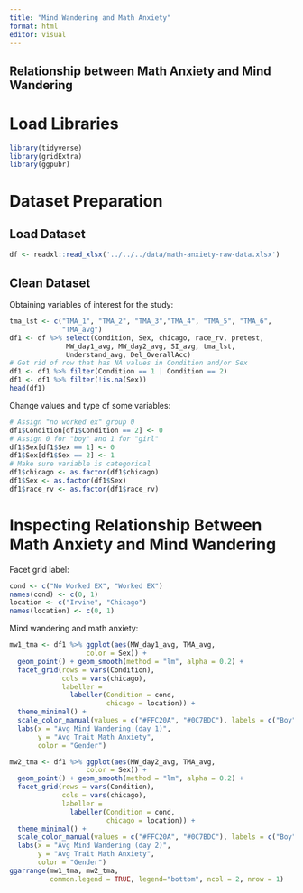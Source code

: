 ```yaml
---
title: "Mind Wandering and Math Anxiety"
format: html
editor: visual
---
```


## Relationship between Math Anxiety and Mind Wandering

# Load Libraries

```r
library(tidyverse)
library(gridExtra)
library(ggpubr)
```

# Dataset Preparation

## Load Dataset

```r
df <- readxl::read_xlsx('../../../data/math-anxiety-raw-data.xlsx')
```

## Clean Dataset

Obtaining variables of interest for the study:

```r
tma_lst <- c("TMA_1", "TMA_2", "TMA_3","TMA_4", "TMA_5", "TMA_6",
             "TMA_avg")
df1 <- df %>% select(Condition, Sex, chicago, race_rv, pretest,
              MW_day1_avg, MW_day2_avg, SI_avg, tma_lst,
              Understand_avg, Del_OverallAcc)
# Get rid of row that has NA values in Condition and/or Sex
df1 <- df1 %>% filter(Condition == 1 | Condition == 2)
df1 <- df1 %>% filter(!is.na(Sex))
head(df1)
```

Change values and type of some variables:

```r
# Assign "no worked ex" group 0
df1$Condition[df1$Condition == 2] <- 0
# Assign 0 for "boy" and 1 for "girl"
df1$Sex[df1$Sex == 1] <- 0
df1$Sex[df1$Sex == 2] <- 1
# Make sure variable is categorical
df1$chicago <- as.factor(df1$chicago)
df1$Sex <- as.factor(df1$Sex)
df1$race_rv <- as.factor(df1$race_rv)
```


# Inspecting Relationship Between Math Anxiety and Mind Wandering

Facet grid label:

```r
cond <- c("No Worked EX", "Worked EX")
names(cond) <- c(0, 1)
location <- c("Irvine", "Chicago")
names(location) <- c(0, 1)
```


Mind wandering and math anxiety:

```r
mw1_tma <- df1 %>% ggplot(aes(MW_day1_avg, TMA_avg,
                   color = Sex)) +
  geom_point() + geom_smooth(method = "lm", alpha = 0.2) +
  facet_grid(rows = vars(Condition),
             cols = vars(chicago),
             labeller = 
               labeller(Condition = cond,
                        chicago = location)) +
  theme_minimal() +
  scale_color_manual(values = c("#FFC20A", "#0C7BDC"), labels = c("Boy", "Girl")) +
  labs(x = "Avg Mind Wandering (day 1)",
       y = "Avg Trait Math Anxiety",
       color = "Gender")

mw2_tma <- df1 %>% ggplot(aes(MW_day2_avg, TMA_avg,
                   color = Sex)) +
  geom_point() + geom_smooth(method = "lm", alpha = 0.2) +
  facet_grid(rows = vars(Condition),
             cols = vars(chicago),
             labeller = 
               labeller(Condition = cond,
                        chicago = location)) +
  theme_minimal() +
  scale_color_manual(values = c("#FFC20A", "#0C7BDC"), labels = c("Boy", "Girl")) +
  labs(x = "Avg Mind Wandering (day 2)",
       y = "Avg Trait Math Anxiety",
       color = "Gender")
ggarrange(mw1_tma, mw2_tma, 
          common.legend = TRUE, legend="bottom", ncol = 2, nrow = 1)
```

